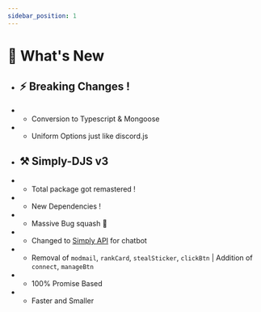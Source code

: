 ```yaml
---
sidebar_position: 1
---
```


# 🎉 What's New

- ## ⚡ Breaking Changes !
- - Conversion to Typescript & Mongoose
- - Uniform Options just like discord.js

- ## ⚒ Simply-DJS v3
- - Total package got remastered !
- - New Dependencies !
- - Massive Bug squash 🐞
- - Changed to [Simply API](https://simplyapi.js.org) for chatbot
- - Removal of `modmail`, `rankCard`, `stealSticker`, `clickBtn` | Addition of `connect`, `manageBtn`
- - 100% Promise Based
- - Faster and Smaller